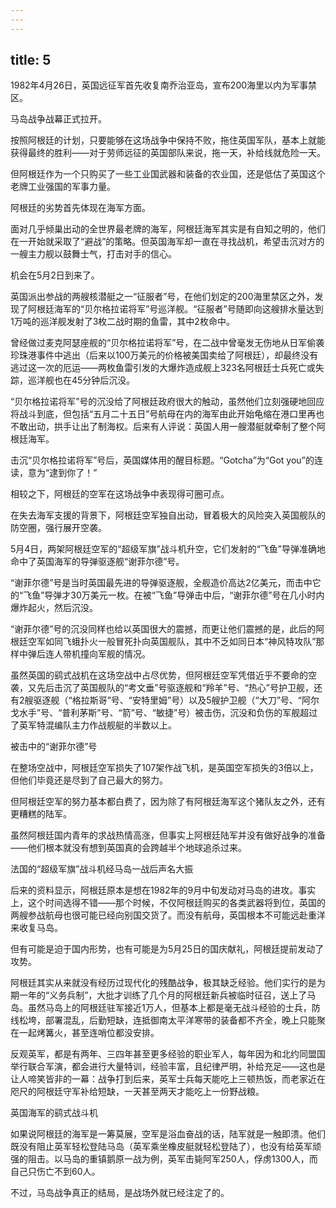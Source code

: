 ```yaml
---
---
---
```

title: 5
---



1982年4月26日，英国远征军首先收复南乔治亚岛，宣布200海里以内为军事禁区。

马岛战争战幕正式拉开。

按照阿根廷的计划，只要能够在这场战争中保持不败，拖住英国军队，基本上就能获得最终的胜利——对于劳师远征的英国部队来说，拖一天，补给线就危险一天。

但阿根廷作为一个只购买了一些工业国武器和装备的农业国，还是低估了英国这个老牌工业强国的军事力量。

阿根廷的劣势首先体现在海军方面。

面对几乎倾巢出动的全世界最老牌的海军，阿根廷海军其实是有自知之明的，他们在一开始就采取了“避战”的策略。但英国海军却一直在寻找战机，希望击沉对方的一艘主力舰以鼓舞士气，打击对手的信心。

机会在5月2日到来了。

英国派出参战的两艘核潜艇之一“征服者”号，在他们划定的200海里禁区之外，发现了阿根廷海军的“贝尔格拉诺将军”号巡洋舰。“征服者”号随即向这艘排水量达到1万吨的巡洋舰发射了3枚二战时期的鱼雷，其中2枚命中。

曾经做过麦克阿瑟座舰的“贝尔格拉诺将军”号，在二战中曾毫发无伤地从日军偷袭珍珠港事件中逃出（后来以100万美元的价格被美国卖给了阿根廷），却最终没有逃过这一次的厄运——两枚鱼雷引发的大爆炸造成舰上323名阿根廷士兵死亡或失踪，巡洋舰也在45分钟后沉没。

“贝尔格拉诺将军”号的沉没给了阿根廷政府很大的触动，虽然他们立刻强硬地回应将战斗到底，但包括“五月二十五日”号航母在内的海军由此开始龟缩在港口里再也不敢出动，拱手让出了制海权。后来有人评说：英国人用一艘潜艇就牵制了整个阿根廷海军。

击沉“贝尔格拉诺将军”号后，英国媒体用的醒目标题。“Gotcha”为“Got you”的连读，意为“逮到你了！”



相较之下，阿根廷的空军在这场战争中表现得可圈可点。

在失去海军支援的背景下，阿根廷空军独自出动，冒着极大的风险突入英国舰队的防空圈，强行展开空袭。

5月4日，两架阿根廷空军的“超级军旗”战斗机升空，它们发射的“飞鱼”导弹准确地命中了英国海军的导弹驱逐舰“谢菲尔德”号。

“谢菲尔德”号是当时英国最先进的导弹驱逐舰，全舰造价高达2亿美元，而击中它的“飞鱼”导弹才30万美元一枚。在被“飞鱼”导弹击中后，“谢菲尔德”号在几小时内爆炸起火，然后沉没。

“谢菲尔德”号的沉没同样也给以英国很大的震撼，而更让他们震撼的是，此后的阿根廷空军如同飞蛾扑火一般冒死扑向英国舰队，其中不乏如同日本“神风特攻队”那样中弹后连人带机撞向军舰的情况。

虽然英国的鹞式战机在这场空战中占尽优势，但阿根廷空军凭借近乎不要命的空袭，又先后击沉了英国舰队的“考文垂”号驱逐舰和“羚羊”号、“热心”号护卫舰，还有2艘驱逐舰（“格拉斯哥”号、“安特里姆”号）以及5艘护卫舰（“大刀”号、“阿尔戈水手”号、“普利茅斯”号、“箭”号、“敏捷”号）被击伤，沉没和负伤的军舰超过了英军特混编队主力作战舰艇的半数以上。

被击中的“谢菲尔德”号



在整场空战中，阿根廷空军损失了107架作战飞机，是英国空军损失的3倍以上，但他们毕竟还是尽到了自己最大的努力。

但阿根廷空军的努力基本都白费了，因为除了有阿根廷海军这个猪队友之外，还有更糟糕的陆军。

虽然阿根廷国内青年的求战热情高涨，但事实上阿根廷陆军并没有做好战争的准备——他们根本就没有想到英国真的会跨越半个地球追杀过来。

法国的“超级军旗”战斗机经马岛一战后声名大振



后来的资料显示，阿根廷原本是想在1982年的9月中旬发动对马岛的进攻。事实上，这个时间选得不错——那个时候，不仅阿根廷购买的各类武器将到位，英国的两艘参战航母也很可能已经向别国交货了。而没有航母，英国根本不可能远赴重洋来收复马岛。

但有可能是迫于国内形势，也有可能是为5月25日的国庆献礼，阿根廷提前发动了攻势。

阿根廷其实从来就没有经历过现代化的残酷战争，极其缺乏经验。他们实行的是为期一年的“义务兵制”，大批才训练了几个月的阿根廷新兵被临时征召，送上了马岛。虽然马岛上的阿根廷驻军接近1万人，但基本上都是毫无战斗经验的士兵，防线松垮，部署混乱，后勤短缺，连抵御南太平洋寒带的装备都不齐全，晚上只能聚在一起烤篝火，甚至连哨位都没安排。

反观英军，都是有两年、三四年甚至更多经验的职业军人，每年因为和北约同盟国举行联合军演，都会进行大量特训，经验丰富，且纪律严明，补给充足——这也是让人啼笑皆非的一幕：战争打到后来，英军士兵每天能吃上三顿热饭，而老家近在咫尺的阿根廷守军补给短缺，一天甚至两天才能吃上一份野战粮。

英国海军的鹞式战斗机



如果说阿根廷的海军是一筹莫展，空军是浴血奋战的话，陆军就是一触即溃。他们既没有阻止英军轻松登陆马岛（英军乘坐橡皮艇就轻松登陆了），也没有给英军顽强的阻击。以马岛的重镇鹅原一战为例，英军击毙阿军250人，俘虏1300人，而自己只伤亡不到60人。

不过，马岛战争真正的结局，是战场外就已经注定了的。